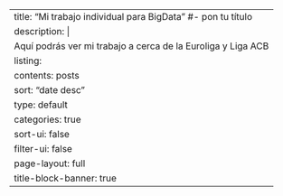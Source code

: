 ---
title: "Mi trabajo individual para BigData"   #- pon tu título
description: |
  Aquí podrás ver mi trabajo a cerca de la Euroliga y Liga ACB 
listing:
  contents: posts
  sort: "date desc"
  type: default
  categories: true
  sort-ui: false
  filter-ui: false
page-layout: full
title-block-banner: true
---